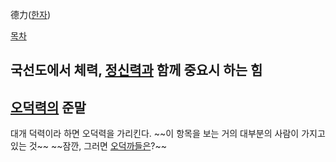 德力([[한자]])

[[목차]]
== 국선도에서 체력, [[정신력]]과 함께 중요시 하는 힘 ==

== [[오덕력]]의 준말 ==
대개 덕력이라 하면 오덕력을 가리킨다. ~~이 항목을 보는 거의 대부분의 사람이 가지고 있는 것~~ ~~잠깐, 그러면 [[오덕까]]들은?~~
